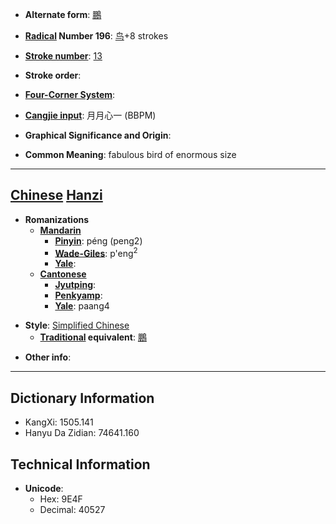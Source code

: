 * '''Alternate form''': [[鵬]]

* '''[[Wiktionary:Chinese radical index| Radical]] Number 196''': [[Wiktionary:Chinese radical index 鸟|鸟]]+8 strokes

* '''[[Wiktionary:Chinese total strokes index|Stroke number]]''': [[Wiktionary:Chinese total strokes index 13|13]]

* '''Stroke order''': 

* '''[[Wiktionary:Chinese four corner index|Four-Corner System]]''': 

* '''[[Wiktionary:Chinese Cangjie index|Cangjie input]]''': 月月心一 (BBPM)

* '''Graphical Significance and Origin''': 

* '''Common Meaning''': fabulous bird of enormous size

----

== [[Chinese]] [[Hanzi]] ==

* '''Romanizations'''
** '''[[Mandarin]]'''
*** '''[[Pinyin]]''': péng (peng2)
*** '''[[Wade-Giles]]''': p'eng<sup>2</sup>
*** '''[[Yale]]''': 
** '''[[Cantonese]]'''
*** '''[[Jyutping]]''':
*** '''[[Penkyamp]]''': 
*** '''[[Yale]]''': paang4

* '''Style''': [[Simplified Chinese]] 
** '''[[Traditional Chinese|Traditional]] equivalent''': [[鵬]]

* '''Other info''': 

----

== Dictionary Information ==

* KangXi: 1505.141
* Hanyu Da Zidian: 74641.160

== Technical Information ==

* '''Unicode''':
** Hex: 9E4F
** Decimal: 40527
